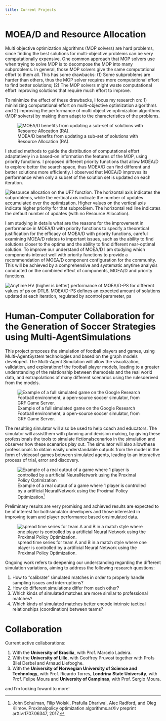 ```yaml
---
title: Current Projects 
---
```




# MOEA/D and Resource Allocation

<div>
Multi objective optimization algorithms (MOP solvers) are hard problems, since finding the best solutions for multi-objective problems can be very computationally expensive. One common approach that MOP solvers use when trying to solve MOP is to decompose the MOP into many subproblems. In general, those MOP solvers give the same computational effort to them all. This has some drawbacks: (1) Some subproblems are harder than others, thus the MOP solver requires more computational effort to find better solutions; (2) The MOP solvers might waste computational effort improving solutions that require much effort to improve.

To minimize the effect of these drawbacks, I focus my research on: 1) minimizing computational effort on multi-objective optimization algorithms and 2) improving the performance of multi objective optimization algorithms (MOP solvers) by making them adapt to the characteristics of the problems. 

![MOEA/D benefits from updating a sub-set of solutions with Resource Allocation (RA).](imgs/boxplot_hv_dtlz7.png "Logo Title Text 1")

I studied methods to guide the distribution of computational effort adaptatively in a based-on information the features of the MOP, using priority functions. I proposed different priority functions that allow MOEA/D to explore better the search space, thus MOEA/D can find different and better solutions more efficiently. I observed that MOEA/D improves its performance when only a subset of the solution set is updated on each iteration. 

![Resource allocation on the UF7 function. The horizontal axis indicates the subproblems, while the
vertical axis indicate the number of updates accumulated over the optimization. Higher values on the
vertical axis indicate higher priority for that subproblem. The horizontal red line indicates the default number of updates (with no Resource Allocation).](imgs/norm_uf7.png)
<!-- {#id .class width=100% height=100%} -->

I am studying in details what are the reasons for the improvement in performance in MOEA/D with priority functions to specify a theoretical justification for the efficacy of MOEA/D with priority functions, careful examining MOEA/D relates to important issues, such as the ability to find solutions closer to the optima and the ability to find different near-optimal solution. To improve our understand of MOEA/D I am studying which components interact well with priority functions to provide a recommendation of MOEA/D component configuration for the community. This will be achieved by a comprehensive and systematic anytime analysis conducted on the combined effect of components, MOEA/D and priority functions. 

![Anytime HV (higher is better) performance of MOEA/D-PS for different values of **ps** on DTL6. MOEA/D-PS  defines  an  expected amount of solutions updated at each iteration, regulated by acontrol  parameter, **ps**](imgs/DTLZ6hv_evolution.png)
<!-- </div> -->


<!-- <div class="column-right"> -->



</div>

# Human-Computer Collaboration for the Generation of Soccer Strategies using Multi-AgentSimulations

<div>
This project proposes the simulation of football players and games, using Multi-AgentSystem technologies and based on the graph models developed. The Multi-Agent Simulation will allow the visualization, validation, and explorationof the football player models, leading to a greater understanding of the relationship between themodels and the real world data, and extrapolations of many different scenarios using the rulesderived from the models.

![Example of a full simulated game on the Google Research Football environment, a open-source soccer simulator, from GRF Game Server.](imgs/picture_full_game_main.png)

The resulting simulator will also be used to help coach and educators. The simulator will assistthem with planning and decision making, by giving these professionals the tools to simulate fictionalscenarios in the simulation and observer how these scenarios play out. The simulator will also allowthese professionals to obtain easily understandable outputs from the model in the form of videosof games between simulated agents, leading to an interactive process of trial, error and discovery.

![Example of a real output of a game where 1 player is controlled by a artificial NeuralNetwork using the Proximal Policy Optimization[^1]](imgs/2D_representation_video.png)



Preliminary results are very promising and achieved results are expected to be of interest for bothsimulator developers and those interested in improving team and player performance based onsimulated data. 

![spread time series for team A and B in a match style where one player is controlled by a artificial Neural Network using the Proximal Policy Optimization.](imgs/spread-NN-full.png)

Ongoing work refers to deepening our understanding regarding the different simulation variations, aiming to address the following research questions:

1. How to "calibrate" simulated matches in order to properly handle sampling issues and interruptions?
2. How do different simulations differ from each other?
3. Which kinds of simulated matches are more similar to professional matches?
4. Which kinds of simulated matches better encode intrinsic tactical relationships (coordination) between teams?
<!-- </div> -->

<!-- <div class="column-right"> -->
</div>



# Collaboration

Current active collaborations:

1. With the **University of Brasilia**, with Prof. Marcelo Ladeira. 
2. With the **University of Lille**, with Geoffrey Pruvost together with Profs Bilel Derbel and Arnaud Liefooghe.
3. With the **University of Norwegian University of Science and Technology**, with Prof. Ricardo Torres, **Londrina State University**, with Prof. Felipe Moura and **University of Campinas**, with Prof. Sergio Moura.

and I'm looking foward to more!




[^1]:
  John Schulman, Filip Wolski, Prafulla Dhariwal, Alec Radford, and Oleg Klimov.  Proximalpolicy optimization algorithms.arXiv preprint arXiv:1707.06347, 2017.